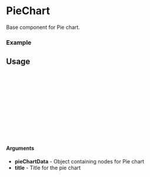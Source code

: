 
<Meta of={PieChart} title="PieChart" />

# PieChart

Base component for Pie chart.

### Example

<Canvas of={PieChart.Default} />

## Usage

```ts
import {PieChart} from "gf-components";

const Example = () => {
  return (
    <PieChart
      pieChartData={data}
      title={title}
    />
  );
};

export default Example;
```

#### Arguments
- **pieChartData** - Object containing nodes for Pie chart
- **title** - Title for the pie chart